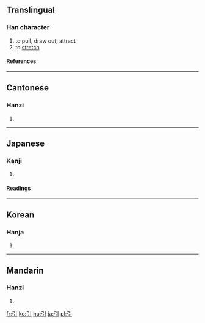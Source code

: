 ==Translingual==
===Han character===
{{Han char|rn=57|rad=弓|as=01|sn=4|four=1220<sub>0</sub>|canj=弓中 (NL)}}
# to pull, draw out, attract
# to [[stretch]]
====References====
{{Han ref|kx=0356.080|dkj=09699|dj=0672.010|hdz=20988.050|uh=5F15|ud=24341|bh=A4DE|bd=42206}}
----
==Cantonese==
===Hanzi===
{{yue-hanzi|jyut=|y=yan5}}
# {{defn|Cantonese}}
----
==Japanese==
===Kanji===
{{ja-kanji|grade=|rs=弓01}}
# {{defn|Japanese}} 
====Readings====
{{ja-readings|on=[[いん]] (in)|kun=[[ひく]] (hiku)}}
----
==Korean==
===Hanja===
{{ko-hanja|hangeul=인|eumhun=끌|rv=in|mr=in|y=in}}
# {{defn|Korean}}
----
==Mandarin==
===Hanzi===
{{cmn-hanzi|pin=[[yǐn]] (yin3)|wg=yin<sup>3</sup>}}
# {{defn|Mandarin}}

[[fr:引]]
[[ko:引]]
[[hu:引]]
[[ja:引]]
[[pl:引]]